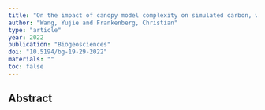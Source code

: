 ```yaml
---
title: "On the impact of canopy model complexity on simulated carbon, water, and solar-induced chlorophyll fluorescence fluxes"
author: "Wang, Yujie and Frankenberg, Christian"
type: "article"
year: 2022
publication: "Biogeosciences"
doi: "10.5194/bg-19-29-2022"
materials: ""
toc: false
---
```


## Abstract

